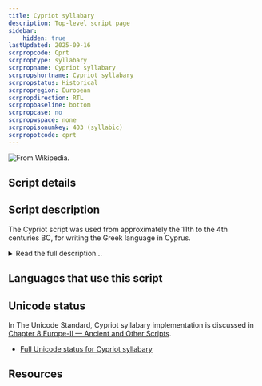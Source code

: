 ```yaml
---
title: Cypriot syllabary
description: Top-level script page
sidebar:
    hidden: true
lastUpdated: 2025-09-16
scrpropcode: Cprt
scrproptype: syllabary
scrpropname: Cypriot syllabary
scrpropshortname: Cypriot syllabary
scrpropstatus: Historical
scrpropregion: European
scrpropdirection: RTL
scrpropbaseline: bottom
scrpropcase: no
scrpropwspace: none
scrpropisonumkey: 403 (syllabic)
scrpropotcode: cprt
---
```



![](../images/cprt-sample.png "From Wikipedia.")

## Script details

<ScriptDetails />

## Script description

The Cypriot script was used from approximately the 11th to the 4th centuries BC, for writing the Greek language in Cyprus.

<details>
<summary>Read the full description...</summary>It descended from the Linear A script, and is closely related to the Linear B script, but has no visual or structural relationship to the Greek alphabet. The script was used primarily for record keeping, not for literary purposes.

The Cypriot script was a syllabary, with each of fifty-six letters representing an open (CV) syllable. It was written from right to left without interword spacing. Voiced sounds were under-represented in the script, despite being distinctive in speech. For example, the _p_ series of letters (pa, pe, pi, po, pu) represented syllables beginning with both [p] and [b].

In order to represent syllables with a structure other than CV, for example, CCV, CVC or CVV (diphthongs), certain spelling conventions were implemented. Consonant clusters were written using CV signs whose vowels agreed with the vowel of the whole syllable. So _bre_ was written using the signs be+re. In consonant clusters in which a nasal preceded another consonant, the nasal was not written. Closed CVC syllables were written using the _e_ series of sounds. In spoken Greek, only the consonants [n], [r], and [s] were used at the end of a word, so only the signs representing _ne_, _re_ and _se_ were written to close a syllable. Diphthongs were always written out, with the independent vowel signs representing the second part of the diphthong.

Word breaks were not indicated by spaces or any other means.
</details>

## Languages that use this script

<WsList script='Cprt' wsMax='5' />

## Unicode status

In The Unicode Standard, Cypriot syllabary implementation is discussed in [Chapter 8 Europe-II — Ancient and Other Scripts](https://www.unicode.org/versions/latest/core-spec/chapter-8/#G26417).

- [Full Unicode status for Cypriot syllabary](/scrlang/unicode/cprt-unicode)



## Resources

<ScriptResources detailSummary='seemore' />

